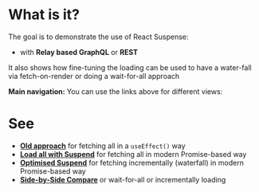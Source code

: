 # What is it?

The goal is to demonstrate the use of React Suspense:

-   with **Relay based GraphQL** or **REST**

It also shows how fine-tuning the loading can be used to have a water-fall via fetch-on-render or
doing a wait-for-all approach

**Main navigation:**
You can use the links above for different views:

# See

-   [**Old approach**](./restful) for fetching all in a `useEffect()` way
-   [**Load all with Suspend**](./wait-for-all) for fetching all in modern Promise-based way
-   [**Optimised Suspend**](./waterfall) for fetching incrementally (waterfall) in modern Promise-based way
-   [**Side-by-Side Compare**](./side-by-side) or wait-for-all or incrementally loading
